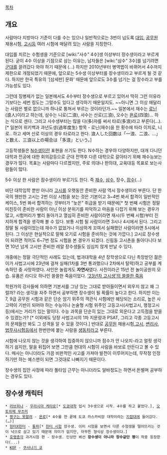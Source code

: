 [[목차]]
== 개요 ==
사람마다 지방마다 기준이 다를 수는 있으나 일반적으로는 3번이 넘도록 [[대입]], [[공무원]] 채용시험, [[고시]]등 여러 시험에 매달려 있는 사람을 지칭한다. 

대입를 치르는 수험생을 기준으로 [wiki:"사수" 4수]생 이상부터 장수생이라고 부르게 된다. 굳이 4수 이상을 기점으로 삼는 이유는, 남자들은 [wiki:"삼수" 3수]를 넘기려면 [[군대]]를 끌려갔다 와야 하기 때문에 (...) 하지만 2010년부터 병역법이 바뀌어서 4수까지 제한으로 개정되었기 때문에, 앞으로는 5수생 이상부터를 장수생이라고 부르게 될 것 같다. 하지만 한국 특유의 '[삼세판] 문화' 때문에 앞으로도 3수를 넘기는 걸 장수라고 부를 가능성도 있다.

그런데 징병제가 없는 일본에서도 4수부터 장수생으로 부르고 있어서 딱히 그런 이유라기보다는 세번 정도는 그럴수도 있다고 생각하기 때문일지도. ~~아니면 그 이상 매달리는 사람은 별로 없으니까 하나로 퉁쳐서 부르는 것이라던가.~~ 일본에서 재수는 [[로닌]](浪人)이라고 하는데, 삼수는 니로(二浪), 사수는 산로(三浪), 오수는 [[욘로]](四浪)… 하는 식으로 센다. 그리고 사수생부터는 많을 다(多)자를 써서 타로(多浪)라고 부른다(…).[* 일본어 위키백과 과년도생(過年度生) 항목 - 로닌(재수)을 한 횟수에 따라 이치로, 니로.. 하고 세며 산로 이상의 경우 타로라고 한다. 浪人した回数は「一浪、二浪、…」 と数え、三浪以上の場合は「多浪」という。]

고등학생들은 [[N수생]]이란 표현을 쓰기도 한다. N수하는 경우야 다양하지만, 대개 다니던 대학과 전공에 대한 회의감등으로 군대 전역후 다른 대학으로 갈아타기 위해 재수능보는 경우가 많다. 목표는 사람마다 다르겠지만, 주로 의대나 한의대, 교육대등 목표로 보는사람들이 많다.

5수 이상 한 사람은 잠수생이라 부르기도 한다. 즉 [[재수]], [[삼수]], 장수, [[잠수]](...)

비단 대학입학 뿐만 아니라 [[고시]]를 오랫동안 준비한 사람 역시 장수생이라 부른다. 단 한국의 웬만한 고시는 2번 이상 시험을 보는 것은 기본이고 3~4번 봐서 합격이 일반적인 케이스, 5번 봐서 합격하는 것부터가 "늦은" 취급을 받기 때문에[* 첫 번째 시험은 정말 미친듯이 준비한 사람이 아닌 이상 분위기를 파악하고 마음을 다잡기 위해 보는 경우가 많고, 시험머리가 빨리 돌아가고 열심히 준비한 사람이라면 재시(두 번째 시험)부터 진지하게 합격을 생각해 볼 수 있다. 보통 시험 될 사람이라면 3시나 4시에서 된다. 그리고 정말 될 사람이었는데 재수가 없었거나 이상하게 꼬여서 실패했던 사람이라면 5시에서 된다. 그 이상은 현실적으로 말해 오기로 시험을 준비하는 것에 가깝다.] 고시로 장수생이 되려면 적어도 6~7번 정도 시험을 본 경우가 되겠다. 신림동 고시촌을 돌아다니다 보면 10년 넘게 고시만 준비한 레알 장수생들도 심심치 않게 만날 수 있다.

개중에는 정말 극단적인 사례도 있는데, 법과대학을 4년 장학생으로 다닌 촉망받던 젊은이가 사법고시에 23년에 걸쳐 실패(1차를 3번 통과했으나 2차에서 탈락)하고 공부를 계속하던 중 사망하였다. 사인은 놀랍게도 '''자연사'''였다. 사진이라곤 15년 전 놀이공원의 모습. 유품은 라디오 하나인 쓸쓸한 죽음이었다. [http://news.donga.com/3//20090110/8682391/1 '23년차 고시생'의 쓸쓸한 죽음]

학원가의 강사들에 의하면 기본서를 그냥 있는 그대로 받아들이면서 외우지 않고 왜 그럴까? 라는 생각을 자주 하면서 공부하면 장수생이 될 확률이 높다고 한다. 하지만 이는 7, 9급 공무원 시험과 같은 단순 암기 위주의 객관식 시험에만 해당되는 소리로, 높은 사고력이 기반이 되어야 하는 수능이나 논술형 시험 위주인 고등고시(사법고시, 행정고시 등)에서는 거리가 있는 말이다. 수능 과목을 단순히 있는 그대로 외운다고 고득점을 받을 수 있겠는가? [* 이외에도 당장 사법고시의 1차 지문량과 PSAT, 그리고 각종 고등고시의 문제들만 봐도 그 성격을 알 수 있을 것이다.] 반대로 [[공무원]] 채용시험,[[고시]], [[변리사]], [[법무사]]시험등에서 한번만에 붙는 사람을 [[생동차]]라고 부른다.

시험에 나오지 않는 것을 생각하여 집중하지 않으니까 점수가 안 나오지-라고 얼핏 생각하기 쉽지만, 말을 뒤집어 보면 그만큼 현대의 시험이 사람을 바보로 만든다고 볼 수 있다. 매사는 아니더라도 가끔 비판적인 사고를 가져야 발전이 이루어지는데, 무작정 인정하기만 하는 예스맨이 되면 그것대로 나빠지기 때문이다.

장수생의 집안 사정에 따라 풀타임 근무는 아니더라도 알바정도는 하면서 돈벌며 공부하는 경우도 있다.

== 장수생 캐릭터 ==
 * [[러브히나]] - [[우라시마 케타로]][* [[도쿄대학]] 입시 3수생으로 시작. 4수를 하고 붙었다.], [[오토히메 무츠미]]
 * [[짱구는 못말려]] - [[욘로]][* 4수를 한 끝에 도쿄 카스카비앙 대학이라는 [[지잡대]]에 들어갔다.(…)]
 * [[헌터X헌터]] - [[통파]][* [[헌터 시험]] 장수생. 이미 시험을 보면서 다른 수험생을 떨어뜨리는 것이 낙으로 삼고 있기 때문에 의미가 없지만, 아무튼 형식상 장수생이다.]
 * [[호랭총각]] 과거시험 편 - 장수생. 인상만 봐선 '''장수생이 아니라 장수같단 평'''이 작중 등장한다(...)
 * [[KOF]] - [[쿠사나기 쿄]]
